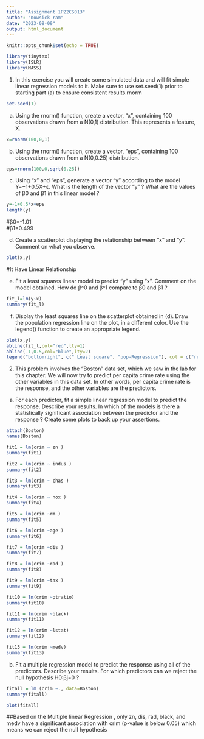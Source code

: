 ---
title: "Assignment 1P22CS013"
author: "Kowsick ram"
date: "2023-08-09"
output: html_document
---

```{r setup, include=FALSE}
knitr::opts_chunk$set(echo = TRUE)
```
```{r}
library(tinytex)
library(ISLR)
library(MASS)
```

1. In this exercise you will create some simulated data and will fit simple linear regression models to it. Make sure to use set.seed(1) prior to starting part (a) to ensure consistent results.rnorm
```{r}
set.seed(1)
```

a.	Using the rnorm() function, create a vector, “x”, containing 100 observations drawn from a N(0,1) distribution. This represents a feature, X.
```{r}
x=rnorm(100,0,1)
```

b.	Using the rnorm() function, create a vector, “eps”, containing 100 observations drawn from a N(0,0.25) distribution.
```{r}
eps=rnorm(100,0,sqrt(0.25))
```

c.	Using “x” and “eps”, generate a vector “y” according to the model
Y=−1+0.5X+ε.
What is the length of the vector “y” ? What are the values of β0 and β1 in this linear model ?
```{r}
y=-1+0.5*x+eps
length(y)
```
#β0=-1.01  
#β1=0.499
 
d.	Create a scatterplot displaying the relationship between “x” and “y”. Comment on what you observe.
```{r}
plot(x,y)
```
#It Have Linear Relationship

e.	Fit a least squares linear model to predict “y” using “x”. Comment on the model obtained. How do β^0 and β^1 compare to β0 and β1 ?
```{r}
fit_l=lm(y~x)
summary(fit_l)
```


f.	Display the least squares line on the scatterplot obtained in (d). Draw the population regression line on the plot, in a different color. Use the legend() function to create an appropriate legend.

```{r}
plot(x,y)
abline(fit_l,col="red",lty=1)
abline(-1,0.5,col="blue",lty=2)
legend("bottomright", c(" Least square", "pop-Regression"), col = c("red", "blue"),lty=c(1,2))
```
2.  This problem involves the “Boston” data set, which we saw in the lab for this chapter. We will now try to predict per capita crime rate using the other variables in this data set. In other words, per capita crime rate is the response, and the other variables are the predictors.

a.	For each predictor, fit a simple linear regression model to predict the response. Describe your results. In which of the models is there a statistically significant association between the predictor and the response ? Create some plots to back up your assertions.
```{r}
attach(Boston)
names(Boston)
```
```{r}
fit1 = lm(crim ~ zn )
summary(fit1)
```
```{r}
fit2 = lm(crim ~ indus )
summary(fit2)
```
```{r}
fit3 = lm(crim ~ chas )
summary(fit3)
```
```{r}
fit4 = lm(crim ~ nox )
summary(fit4)
```
```{r}
fit5 = lm(crim ~rm )
summary(fit5)
```
```{r}
fit6 = lm(crim ~age )
summary(fit6)
```
```{r}
fit7 = lm(crim ~dis )
summary(fit7)
```
```{r}
fit8 = lm(crim ~rad )
summary(fit8)
```
```{r}
fit9 = lm(crim ~tax )
summary(fit9)
```
```{r}
fit10 = lm(crim ~ptratio)
summary(fit10)
```
```{r}
fit11 = lm(crim ~black)
summary(fit11)
```
```{r}
fit12 = lm(crim ~lstat)
summary(fit12)
```
```{r}
fit13 = lm(crim ~medv)
summary(fit13)
```

b.	Fit a multiple regression model to predict the response using all of the predictors. Describe your results. For which predictors can we reject the null hypothesis H0:βj=0 ?

```{r}
fitall = lm (crim ~., data=Boston)
summary(fitall)
```
```{r}
plot(fitall)
```

##Based on the Multiple linear Regression , only zn, dis, rad, black, and medv have a significant association with crim (p-value is below 0.05) which means we can reject the null hypothesis
